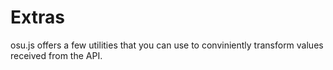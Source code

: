 # Extras

osu.js offers a few utilities that you can use to conviniently transform values received from the API.
